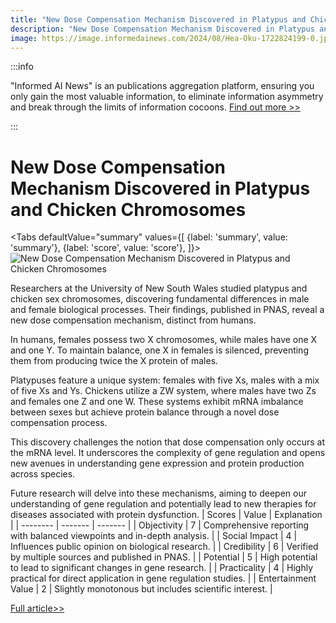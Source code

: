```yaml
---
title: "New Dose Compensation Mechanism Discovered in Platypus and Chicken Chromosomes"
description: "New Dose Compensation Mechanism Discovered in Platypus and Chicken Chromosomes"
image: https://image.informedainews.com/2024/08/Hea-Oku-1722824199-0.jpg
---
```



:::info

"Informed AI News" is an publications aggregation platform, ensuring you only gain the most valuable information, to eliminate information asymmetry and break through the limits of information cocoons.  [Find out more >>](/)

:::

# New Dose Compensation Mechanism Discovered in Platypus and Chicken Chromosomes


<Tabs
	defaultValue="summary"
	values={[
	{label: 'summary', value: 'summary'},
	{label: 'score', value: 'score'},
]}>
<TabItem value="summary">
<img
  src="https://image.informedainews.com/2024/08/Hea-Oku-1722824199-0.jpg"
  alt="New Dose Compensation Mechanism Discovered in Platypus and Chicken Chromosomes"
/>



Researchers at the University of New South Wales studied platypus and chicken sex chromosomes, discovering fundamental differences in male and female biological processes. Their findings, published in PNAS, reveal a new dose compensation mechanism, distinct from humans.

In humans, females possess two X chromosomes, while males have one X and one Y. To maintain balance, one X in females is silenced, preventing them from producing twice the X protein of males.

Platypuses feature a unique system: females with five Xs, males with a mix of five Xs and Ys. Chickens utilize a ZW system, where males have two Zs and females one Z and one W. These systems exhibit mRNA imbalance between sexes but achieve protein balance through a novel dose compensation process.

This discovery challenges the notion that dose compensation only occurs at the mRNA level. It underscores the complexity of gene regulation and opens new avenues in understanding gene expression and protein production across species.

Future research will delve into these mechanisms, aiming to deepen our understanding of gene regulation and potentially lead to new therapies for diseases associated with protein dysfunction.
</TabItem>
<TabItem value="score">
	| Scores     | Value   | Explanation |
	| -------- | ------- | ------- |
	| Objectivity  | 7    | Comprehensive reporting with balanced viewpoints and in-depth analysis.    |
	| Social Impact | 4     | Influences public opinion on biological research.    |
	| Credibility    | 6    | Verified by multiple sources and published in PNAS.    |
	| Potential    | 5    | High potential to lead to significant changes in gene research.    |
	| Practicality    | 4    | Highly practical for direct application in gene regulation studies.    |
	| Entertainment Value    | 2    | Slightly monotonous but includes scientific interest.    |
</TabItem>
</Tabs>

[Full article>>](https://www.cnbeta.com.tw/articles/science/1440872.htm)
